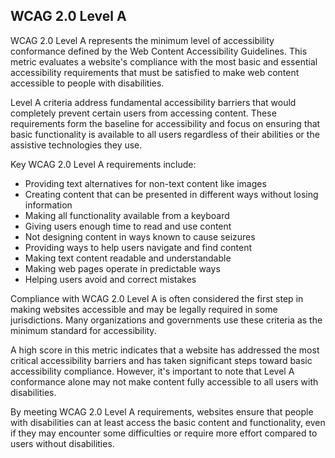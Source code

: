 ## WCAG 2.0 Level A

WCAG 2.0 Level A represents the minimum level of accessibility conformance defined by the Web Content Accessibility Guidelines. This metric evaluates a website's compliance with the most basic and essential accessibility requirements that must be satisfied to make web content accessible to people with disabilities.

Level A criteria address fundamental accessibility barriers that would completely prevent certain users from accessing content. These requirements form the baseline for accessibility and focus on ensuring that basic functionality is available to all users regardless of their abilities or the assistive technologies they use.

Key WCAG 2.0 Level A requirements include:

- Providing text alternatives for non-text content like images
- Creating content that can be presented in different ways without losing information
- Making all functionality available from a keyboard
- Giving users enough time to read and use content
- Not designing content in ways known to cause seizures
- Providing ways to help users navigate and find content
- Making text content readable and understandable
- Making web pages operate in predictable ways
- Helping users avoid and correct mistakes

Compliance with WCAG 2.0 Level A is often considered the first step in making websites accessible and may be legally required in some jurisdictions. Many organizations and governments use these criteria as the minimum standard for accessibility.

A high score in this metric indicates that a website has addressed the most critical accessibility barriers and has taken significant steps toward basic accessibility compliance. However, it's important to note that Level A conformance alone may not make content fully accessible to all users with disabilities.

By meeting WCAG 2.0 Level A requirements, websites ensure that people with disabilities can at least access the basic content and functionality, even if they may encounter some difficulties or require more effort compared to users without disabilities.
